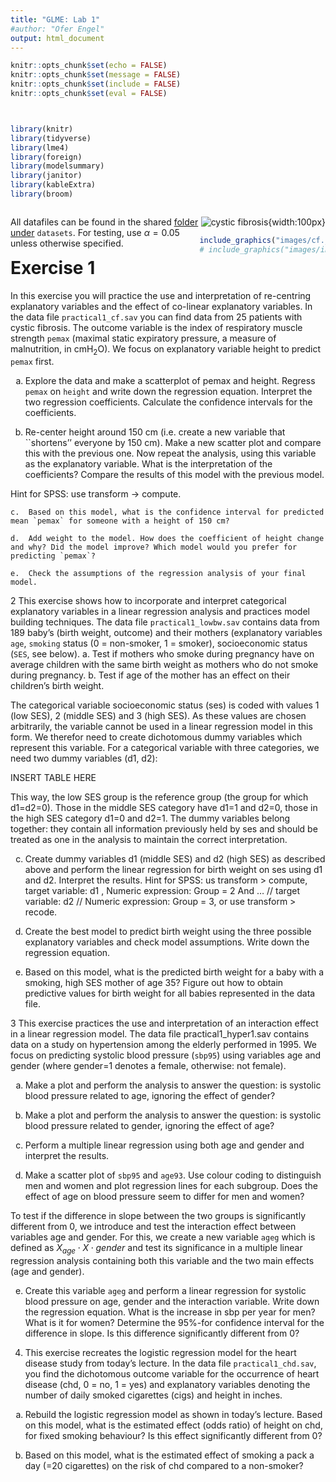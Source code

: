 ```yaml
---
title: "GLME: Lab 1"
#author: "Ofer Engel"
output: html_document
---
```


<style>
.column-left{
  float: left;
  width: 60%;
  text-align: left;
}
.column-right{
  float: right;
  width: 40%;
  text-align: right;
}
.column-full{
  float: none;
  width: 100%;
  text-align: left;
}


.RUsers {
  padding: 1em;
  background: aliceblue;
  color: black;
}



.SPSS {
  padding: 1em;
  background: whitesmoke;
  color: black;
}

</style>

```r

knitr::opts_chunk$set(echo = FALSE)
knitr::opts_chunk$set(message = FALSE)
knitr::opts_chunk$set(include = FALSE)
knitr::opts_chunk$set(eval = FALSE)



library(knitr)
library(tidyverse)
library(lme4)
library(foreign)
library(modelsummary)
library(janitor)
library(kableExtra)
library(broom)

```


<div class="column-right">
![cystic fibrosis]("images/cf.jpg"){width:100px}

```r
include_graphics("images/cf.jpg")
# include_graphics("images/index-penguins.jpg")
```
</div>

<div class="column-left">
All datafiles can be found in the shared [folder under](https://bit.ly/3puop3I) `datasets`. For testing, use $\alpha=0.05$ unless otherwise specified. 

</div>


# Exercise 1

In this exercise you will practice the use and interpretation of re-centring explanatory variables and the effect of co-linear explanatory variables. 
In the data file `practical1_cf.sav` you can find data from 25 patients with cystic fibrosis. The outcome variable is the index of respiratory muscle strength `pemax` (maximal static expiratory pressure, a measure of malnutrition, in cmH~2~O). We focus on explanatory variable height to predict `pemax` first. 

  a.	Explore the data and make a scatterplot of pemax and height. Regress `pemax` on `height` and write down the regression equation. Interpret the two regression coefficients. Calculate the confidence intervals for the coefficients. 
    

  b.	Re-center height around 150 cm (i.e. create a new variable that ``shortens’’ everyone by 150 cm). Make a new scatter plot and compare this with the previous one. Now repeat the analysis, using this variable as the explanatory variable. What is the interpretation of the coefficients? Compare the results of this model with the previous model. 
    
Hint for SPSS: use transform $\rightarrow$ compute.

    c.	Based on this model, what is the confidence interval for predicted mean `pemax` for someone with a height of 150 cm?
    
    d.	Add weight to the model. How does the coefficient of height change and why? Did the model improve? Which model would you prefer for predicting `pemax`?
    
    e.	Check the assumptions of the regression analysis of your final model. 




2 This exercise shows how to incorporate and interpret categorical explanatory variables in a linear regression analysis and practices model building techniques. The data file `practical1_lowbw.sav` contains data from 189 baby’s (birth weight, outcome) and their mothers (explanatory variables `age`, `smoking` status (0 = non-smoker, 1 = smoker), socioeconomic status (`SES`, see below).
a.	Test if mothers who smoke during pregnancy have on average children with the same birth weight as mothers who do not smoke during pregnancy.
b.	Test if age of the mother has an effect on their children’s birth weight.

The categorical variable socioeconomic status (ses) is coded with values 1 (low SES), 2 (middle SES) and 3 (high SES). As these values are chosen arbitrarily, the variable cannot be used in a linear regression model in this form. We therefor need to create dichotomous dummy variables which represent this variable. For a categorical variable with three categories, we need two dummy variables (d1, d2):

INSERT TABLE HERE

This way, the low SES group is the reference group (the group for which d1=d2=0). Those in the middle SES category have d1=1 and d2=0, those in the high SES category d1=0 and d2=1. The dummy variables belong together: they contain all information previously held by ses and should be treated as one in the analysis to maintain the correct interpretation. 

c.	Create dummy variables d1  (middle SES) and d2 (high SES) as described above and perform the linear regression for birth weight on ses using d1  and d2. Interpret the results.
Hint for SPSS: us transform > compute,  target variable: d1 , Numeric expression: Group = 2
And ... // target variable: d2 // Numeric expression: Group = 3, or use transform > recode.

d.	Create the best model to predict birth weight using the three possible explanatory variables and check model assumptions. Write down the regression equation. 

e.	Based on this model, what is the predicted birth weight for a  baby with a smoking, high SES mother of age 35? Figure out how to obtain predictive values for birth weight for all babies represented in the data file. 


3 This exercise practices the use and interpretation of an interaction effect in a linear regression model. 
The data file practical1_hyper1.sav contains data on a study on hypertension among the elderly performed in 1995. We focus on predicting systolic blood pressure (`sbp95`)  using variables age and gender (where gender=1 denotes a female, otherwise: not female).

a.	Make a plot and perform the analysis to answer the question: is systolic blood pressure related to age, ignoring the effect of gender?

b.	Make a plot and perform the analysis to answer the question: is systolic blood pressure related to gender, ignoring the effect of age?

c.	Perform a multiple linear regression using both age and gender and interpret the results. 

d.	Make a scatter plot of `sbp95`  and `age93`. Use colour coding to distinguish men and women and plot regression lines for each subgroup. Does the effect of age on blood pressure seem to differ for men and women? 

To test if the difference in slope between the two groups is significantly different from 0, we introduce and test the interaction effect between variables age  and  gender. For this, we create a new variable `ageg` which is defined as $X_{age}\cdot X\cdot{gender}$  and test its significance in a multiple linear regression analysis containing both this variable and the two main effects (age and gender).

e.	Create this variable `ageg`  and perform a linear regression for systolic blood pressure on age, gender and the interaction variable. Write down the regression equation. What is the increase in sbp per year for men? What is it for women? Determine the 95%-for confidence interval for the difference in slope.  Is this difference significantly different from 0? 

4. This exercise recreates the logistic regression model for the heart disease study from today’s lecture. 
In the data file `practical1_chd.sav`, you find the dichotomous outcome variable for the occurrence of heart disease (chd, 0 = no, 1 = yes) and explanatory variables denoting the number of daily smoked cigarettes (cigs) and height in inches.

a.	Rebuild the logistic regression model as shown in today’s lecture. Based on this model, what is the estimated effect (odds ratio) of height on chd, for fixed smoking behaviour? Is this effect significantly different from 0?

b.	Based on this model, what is the estimated effect of smoking a pack a day (=20 cigarettes) on the  risk of chd compared to a non-smoker?

